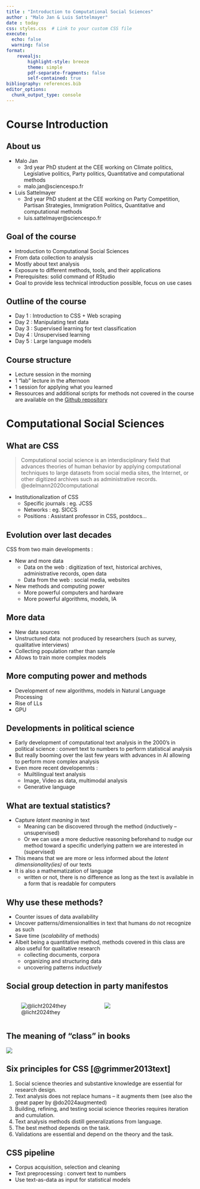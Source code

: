 ```yaml
---
title : "Introduction to Computational Social Sciences"
author : "Malo Jan & Luis Sattelmayer"
date : today
css: styles.css  # Link to your custom CSS file
execute: 
  echo: false
  warning: false
format: 
    revealjs:
        highlight-style: breeze
        theme: simple
        pdf-separate-fragments: false
        self-contained: true
bibliography: references.bib
editor_options: 
  chunk_output_type: console
---
```


# Course Introduction {.smaller}
## About us {.smaller}

- Malo Jan
    - 3rd year PhD student at the CEE working on Climate politics, Legislative politics, Party politics, Quantitative and computational methods
    - malo.jan@sciencespo.fr
    
- Luis Sattelmayer
    - 3rd year PhD student at the CEE working on Party Competition, Partisan Strategies, Immigration Politics, Quantitative and computational methods
    - luis.sattelmayer@sciencespo.fr

## Goal of the course {.smaller}

- Introduction to Computational Social Sciences
- From data collection to analysis
- Mostly about text analysis
- Exposure to different methods, tools, and their applications
- Prerequisites: solid command of RStudio
- Goal to provide less technical introduction possible, focus on use cases

## Outline of the course {.smaller}

- Day 1 : Introduction to CSS + Web scraping
- Day 2 : Manipulating text data
- Day 3 : Supervised learning for text classification
- Day 4 : Unsupervised learning
- Day 5 : Large language models

## Course structure {.smaller}

- Lecture session in the morning
- 1 "lab" lecture in the afternoon
- 1 session for applying what you learned
- Ressources and additional scripts for methods not covered in the course are available on the [Github repository](https://github.com/luissattelmayer/intro-css/tree/main)

# Computational Social Sciences {.smaller}

## What are CSS {.smaller}


> Computational social science is an interdisciplinary field that advances theories of human behavior by applying computational techniques to large datasets from social media sites, the Internet, or other digitized archives such as administrative records. @edelmann2020computational

- Institutionalization of CSS
    - Specific journals : eg. JCSS
    - Networks : eg. SICCS
    - Positions : Assistant professor in CSS, postdocs...

## Evolution over last decades {.smaller}

CSS from two main developments : 

- New and more data
    - Data on the web : digitization of text, historical archives, administrative records, open data
    - Data from the web : social media, websites
- New methods and computing power 
    - More powerful computers and hardware
    - More powerful algorithms, models, IA
    
## More data {.smaller}

- New data sources
- Unstructured data: not produced by researchers (such as survey, qualitative interviews)
- Collecting population rather than sample
- Allows to train more complex models

## More computing power and methods  {.smaller}


- Development of new algorithms, models in Natural Language Processing
- Rise of LLs
- GPU

## Developments in political science

- Early development of computational text analysis in the 2000's in political science : convert text to numbers to perform statistical analysis
- But really booming over the last few years with advances in AI allowing to perform more complex analysis
- Even more recent developemnts : 
    - Muiltilingual text analysis
    - Image, Video as data, multimodal analysis
    - Generative language

## What are textual statistics? {.smaller}
- Capture *latent meaning* in text
  - Meaning can be discovered through the method (inductively -- unsupervised)
  - Or we can use a more deductive reasoning beforehand to nudge our method toward a specific underlying pattern we are interested in (supervised)
- This means that we are more or less informed about the *latent dimensionality(ies)* of our texts
- It is also a mathematization of language 
  - written or not, there is no difference as long as the text is available in a form that is readable for computers

## Why use these methods? {.smaller}
- Counter issues of data availability
- Uncover patterns/dimensionalities in text that humans do not recognize as such
- Save time (*scalability* of methods)
- Albeit being a quantitative method, methods covered in this class are also useful for qualitative research
    - collecting documents, corpora
    - organizing and structuring data
    - uncovering patterns *inductively*


## Social group detection in party manifestos {.smaller}

:::: {.columns}


::: {.column width="50%"}
![@licht2024they](images/00_licht_sczepanski1.png)
:::

::: {.column width="50%"}
![](images/00_licht_sczepanski2.png)
:::

::::

## The meaning of "class" in books {.smaller}

![](images/00_kozlowski.png)

## Six principles for CSS [@grimmer2013text]
1. Social science theories and substantive knowledge are essential for research design. 
2. Text analysis does not replace humans -- it augments them (see also the great paper by @do2024augmented)
3. Building, refining, and testing social science theories requires iteration and cumulation. 
4. Text analysis methods distill generalizations from language. 
5. The best method depends on the task. 
6. Validations are essential and depend on the theory and the task. 


## CSS pipeline

- Corpus acquisition, selection and cleaning
- Text preprocessing : convert text to numbers
- Use text-as-data as input for statistical models
